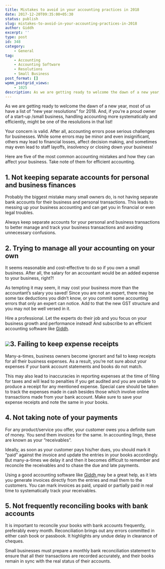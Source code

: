 ```yaml
---
title: Mistakes to avoid in your accounting practices in 2018
date: 2017-12-20T09:35:00+05:30
status: publish
slug: mistakes-to-avoid-in-your-accounting-practices-in-2018
author: Giddh
excerpt: ''
type: post
id: 348
category:
    - General
tag:
    - Accounting
    - Accounting Software
    - Resolutions
    - Small Business
post_format: []
wpmm_postgrid_views:
    - 1025
description: As we are getting ready to welcome the dawn of a new year, most of us have a list of “new year resolutions” for 2018. And, if you’re a proud owner
---
```

As we are getting ready to welcome the dawn of a new year, most of us have a list of “new year resolutions” for 2018. And, if you’re a proud owner of a start-up /small business, handling accounting more systematically and efficiently, might be one of the resolutions in that list!

Your concern is valid. After all, accounting errors pose serious challenges for businesses. While some errors may be minor and even insignificant, others may lead to financial losses, affect decision making, and sometimes may even lead to staff layoffs, insolvency or closing down your business!

Here are five of the most common accounting mistakes and how they can affect your business. Take note of them for efficient accounting.

**1. Not keeping separate accounts for personal and business finances**
-----------------------------------------------------------------------

Probably the biggest mistake many small owners do, is not having separate bank accounts for their business and personal transactions. This leads to messing up your business accounting and can get you in financial or even legal troubles.

Always keep separate accounts for your personal and business transactions to better manage and track your business transactions and avoiding unnecessary confusions.

**2. Trying to manage all your accounting on your own**
-------------------------------------------------------

It seems reasonable and cost-effective to do so if you own a small business. After all, the salary for an accountant would be an added expense to your business, right?!

As tempting it may seem, it may cost your business more than the accountant’s salary you saved! Since you are not an expert, there may be some tax deductions you didn’t know, or you commit some accounting errors that only an expert can notice. Add to that the new GST structure and you may not be well versed in it.

Hire a professional. Let the experts do their job and you focus on your business growth and performance instead! And subscribe to an efficient accounting software like [Giddh](https://giddh.com).

<img class="wp-block-image size-large" src = "https://miro.medium.com/max/1536/1*I0_RV0MjiF4sZpMj4FUZ3g.jpeg" />**3. Failing to keep expense receipts**
---------------------------------------

Many-a-times, business owners become ignorant and fail to keep receipts for all their business expenses. As a result, you’re not sure about your expenses if your bank account statements and books do not match.

This may also lead to inaccuracies in reporting expenses at the time of filing for taxes and will lead to penalties if you get audited and you are unable to produce a receipt for any mentioned expense. Special care should be taken to track the expenses made in cash besides those which involve online transactions made from your bank account. Make sure to save your expense receipts and note the same in your books.

**4. Not taking note of your payments**
---------------------------------------

For any product/service you offer, your customer owes you a definite sum of money. You send them invoices for the same. In accounting lingo, these are known as your “receivables”.

Ideally, as soon as your customer pays his/her dues, you should mark it “paid” against the invoice and update the entries in your books accordingly. But many-a-times we delay it and then it becomes difficult to remember and reconcile the receivables and to chase the due and late payments.

Using a good accounting software like [Giddh ](https://giddh.com)may be a great help, as it lets you generate invoices directly from the entries and mail them to the customers. You can mark invoices as paid, unpaid or partially paid in real time to systematically track your receivables.

**5. Not frequently reconciling books with bank accounts**
----------------------------------------------------------

It is important to reconcile your books with bank accounts frequently, preferably every month. Reconciliation brings out any errors committed in either cash book or passbook. It highlights any undue delay in clearance of cheques.

Small businesses must prepare a monthly bank reconciliation statement to ensure that all their transactions are recorded accurately, and their books remain in sync with the real status of their accounts.